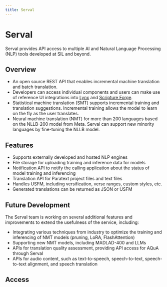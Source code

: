 ```yaml
---
title: Serval
---
```


# Serval

Serval provides API access to multiple AI and Natural Language Processing (NLP) tools 
developed at SIL and beyond. 

## Overview

- An open source REST API that enables incremental machine translation and batch translation.
- Developers can access individual components and users can make use of reference UI integrations 
into <a href="/projects/Lynx" target="_blank">Lynx</a>
and <a href="/projects/scriptureforge" target="_blank">Scripture Forge</a>. 
- Statistical machine translation (SMT) supports incremental training and translation suggestions. Incremental training allows the model to learn on the fly as the user translates.
- Neural machine translation (NMT) for more than 200 languages based on the NLLB-200 model from Meta. Serval can support new minority languages by fine-tuning the NLLB model.

## Features

- Supports externally developed and hosted NLP engines
- File storage for uploading training and inference data for models
- Notification API to notify the calling application about the status of model training and inferencing
- Translation API for Paratext project files and text files
- Handles USFM, including versification, verse ranges, custom styles, etc.
- Generated translations can be returned as JSON or USFM

## Future Development

The Serval team is working on several additional features and improvements to extend the usefulness of the service, including:
- Integrating various techniques from industry to optimize the training and inferencing of NMT models 
(pruning, LoRA, FlashAttention)
- Supporting new NMT models, including MADLAD-400 and LLMs
- APIs for translation quality assessment, providing API access for AQuA through Serval
- APIs for audio content, such as text-to-speech, speech-to-text, speech-to-text alignment, 
and speech translation

## Access

